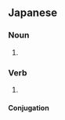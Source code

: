 {{also|裝幀|装帧}}
==Japanese==
{{ja-kanjitab|そう|てい|yomi=on}}

===Noun===
{{ja-noun|そうてい}}

# {{alternative form of|装丁|lang=ja}}

===Verb===
{{ja-verb-suru|tr=trans|そうてい}}

# {{alternative form of|装丁|lang=ja}}

====Conjugation====
{{ja-suru|そうてい}}
